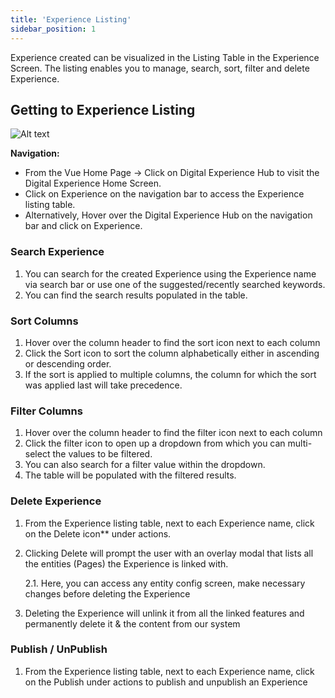 ```yaml
---
title: 'Experience Listing'
sidebar_position: 1
---
```


Experience created can be visualized in the Listing Table in the Experience Screen. The listing enables you to manage, search, sort, filter and delete Experience.

## Getting to Experience Listing

![Alt text](https://d1r1e7xjkfj7nz.cloudfront.net/experiencelisting1b.png 'a title')

**Navigation:**

- From the Vue Home Page -> Click on Digital Experience Hub to visit the Digital Experience Home Screen.
- Click on Experience on the navigation bar to access the Experience listing table.
- Alternatively, Hover over the Digital Experience Hub on the navigation bar and click on Experience.

### Search Experience

1. You can search for the created Experience using the Experience name via search bar or use one of the suggested/recently searched keywords.
1. You can find the search results populated in the table.

### Sort Columns

1. Hover over the column header to find the sort icon next to each column
1. Click the Sort icon to sort the column alphabetically either in ascending or descending order.
1. If the sort is applied to multiple columns, the column for which the sort was applied last will take precedence.

### Filter Columns

1. Hover over the column header to find the filter icon next to each column
1. Click the filter icon to open up a dropdown from which you can multi-select the values to be filtered.
1. You can also search for a filter value within the dropdown.
1. The table will be populated with the filtered results.

### Delete Experience

1. From the Experience listing table, next to each Experience name, click on the Delete icon\*\* under actions.
1. Clicking Delete will prompt the user with an overlay modal that lists all the entities (Pages) the Experience is linked with.

   2\.1. Here, you can access any entity config screen, make necessary changes before deleting the Experience

1. Deleting the Experience will unlink it from all the linked features and permanently delete it & the content from our system

### Publish / UnPublish

1. From the Experience listing table, next to each Experience name, click on the Publish  under actions to publish and unpublish an Experience
